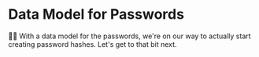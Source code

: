 # Data Model for Passwords

<EpicVideo url="https://www.epicweb.dev/workshops/authentication-strategies-and-implementation/password/creating-an-optional-password-model-in-prisma-schema/solution" />

👨‍💼 With a data model for the passwords, we're on our way to actually start
creating password hashes. Let's get to that bit next.
